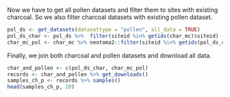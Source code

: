 Now we have to get all pollen datasets and filter them to sites with existing charcoal. So we also filter charcoal datasets with existing pollen dataset.

```r
pol_ds <- get_datasets(datasettype = "pollen", all_data = TRUE)
pol_ds_char <- pol_ds %>%  filter(siteid %in% getids(char_mc)$siteid)
char_mc_pol <- char_mc %>% neotoma2::filter(siteid %in% getids(pol_ds_char)$siteid)
```

Finally, we join both charcoal and pollen datasets and download all data.

```r
char_and_pollen <- c(pol_ds_char, char_mc_pol)
records <- char_and_pollen %>% get_downloads()
samples_ch_p <- records %>% samples()
head(samples_ch_p, 20)
```

## 
